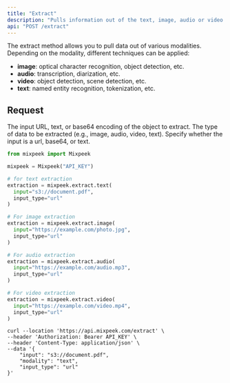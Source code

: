 ```yaml
---
title: "Extract"
description: "Pulls information out of the text, image, audio or video."
api: "POST /extract"
---
```


The extract method allows you to pull data out of various modalities. Depending on the modality, different techniques can be applied:

- **image**: optical character recognition, object detection, etc.
- **audio**: transcription, diarization, etc.
- **video**: object detection, scene detection, etc.
- **text**: named entity recognition, tokenization, etc.

## Request

<ParamField body="input" type="string" required>
  The input URL, text, or base64 encoding of the object to extract.
</ParamField>

<ParamField body="modality" type="string" required>
  The type of data to be extracted (e.g., image, audio, video, text).
</ParamField>

<ParamField body="input_type" type="string" required>
  Specify whether the input is a url, base64, or text.
</ParamField>

<RequestExample>

```python Python
from mixpeek import Mixpeek

mixpeek = Mixpeek("API_KEY")

# for text extraction
extraction = mixpeek.extract.text(
  input="s3://document.pdf",
  input_type="url"
)

# For image extraction
extraction = mixpeek.extract.image(
  input="https://example.com/photo.jpg",
  input_type="url"
)

# For audio extraction
extraction = mixpeek.extract.audio(
  input="https://example.com/audio.mp3",
  input_type="url"
)

# For video extraction
extraction = mixpeek.extract.video(
  input="https://example.com/video.mp4",
  input_type="url"
)
```

```shell Shell
curl --location 'https://api.mixpeek.com/extract' \
--header 'Authorization: Bearer API_KEY' \
--header 'Content-Type: application/json' \
--data '{
    "input": "s3://document.pdf",
    "modality": "text",
    "input_type": "url"
}'
```

</RequestExample>

